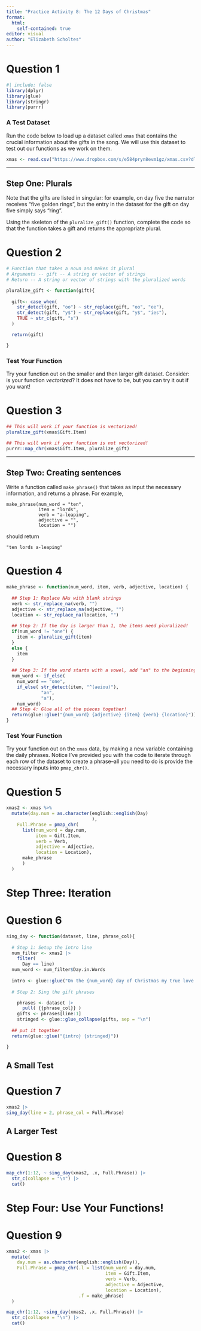 ```yaml
---
title: "Practice Activity 8: The 12 Days of Christmas"
format:
  html:
    self-contained: true
editor: visual
author: "Elizabeth Scholtes"
---
```


# Question 1

```r
#| include: false
library(dplyr)
library(glue)
library(stringr)
library(purrr)
```

### A Test Dataset

Run the code below to load up a dataset called `xmas` that contains the crucial information about the gifts in the song. We will use this dataset to test out our functions as we work on them.

```r
xmas <- read.csv("https://www.dropbox.com/s/e584pryn8evm1gz/xmas.csv?dl=1")
```

------------------------------------------------------------------------

## Step One: Plurals

Note that the gifts are listed in singular: for example, on day five the narrator receives "five golden rings", but the entry in the dataset for the gift on day five simply says "ring".

Using the skeleton of the `pluralize_gift()` function, complete the code so that the function takes a gift and returns the appropriate plural.

# Question 2

```r
# Function that takes a noun and makes it plural
# Arguments -- gift -- A string or vector of strings
# Return -- A string or vector of strings with the pluralized words

pluralize_gift <- function(gift){
  
  gift<- case_when(
    str_detect(gift, "oo") ~ str_replace(gift, "oo", "ee"),
    str_detect(gift, "y$") ~ str_replace(gift, "y$", "ies"),
    TRUE ~ str_c(gift, "s")
  )

  return(gift)

}
```

### Test Your Function

Try your function out on the smaller and then larger gift dataset. Consider: is your function *vectorized*? It does not have to be, but you can try it out if you want!

# Question 3

```r

## This will work if your function is vectorized!
pluralize_gift(xmas$Gift.Item)

## This will work if your function is not vectorized!
purrr::map_chr(xmas$Gift.Item, pluralize_gift)

```

------------------------------------------------------------------------

## Step Two: Creating sentences

Write a function called `make_phrase()` that takes as input the necessary information, and returns a phrase. For example,

    make_phrase(num_word = "ten", 
                item = "lords", 
                verb = "a-leaping", 
                adjective = "", 
                location = "")

should return

    "ten lords a-leaping"

# Question 4

```r
make_phrase <- function(num_word, item, verb, adjective, location) {
  
  ## Step 1: Replace NAs with blank strings
  verb <- str_replace_na(verb, "")
  adjective <- str_replace_na(adjective, "")
  location <- str_replace_na(location, "")
  
  ## Step 2: If the day is larger than 1, the items need pluralized! 
  if(num_word != "one") {
    item <- pluralize_gift(item)
  }
  else {
    item
  }
  
  ## Step 3: If the word starts with a vowel, add "an" to the beginning
  num_word <- if_else(
    num_word == "one",
    if_else( str_detect(item, "^(aeiou)"),
             "an",
             "a"),
    num_word)
  ## Step 4: Glue all of the pieces together! 
  return(glue::glue("{num_word} {adjective} {item} {verb} {location}"))
}


```

### Test Your Function

Try your function out on the `xmas` data, by making a new variable containing the daily phrases. Notice I've provided you with the code to iterate through each row of the dataset to create a phrase--all you need to do is provide the necessary inputs into `pmap_chr()`.

# Question 5

```r
xmas2 <- xmas %>%
  mutate(day.num = as.character(english::english(Day)
                                ), 
    Full.Phrase = pmap_chr(
      list(num_word = day.num,
           item = Gift.Item,
           verb = Verb,
           adjective = Adjective,
           location = Location),
      make_phrase
      )
  )

```

# Step Three: Iteration

# Question 6

```r
sing_day <- function(dataset, line, phrase_col){
  
  # Step 1: Setup the intro line
  num_filter <- xmas2 |>
    filter(
      Day == line)
  num_word <- num_filter$Day.in.Words
  
  intro <- glue::glue("On the {num_word} day of Christmas my true love sent to me:")
  
  # Step 2: Sing the gift phrases

    phrases <- dataset |>
      pull( {{phrase_col}} )
    gifts <- phrases[line:1]
    stringed <- glue::glue_collapse(gifts, sep = "\n")
    
  ## put it together
  return(glue::glue("{intro} {stringed}"))

}
```

## A Small Test

# Question 7

```r
xmas2 |>
sing_day(line = 2, phrase_col = Full.Phrase)
```

## A Larger Test

# Question 8

```r
map_chr(1:12, ~ sing_day(xmas2, .x, Full.Phrase)) |>
  str_c(collapse = "\n") |>
  cat()
```

# Step Four: Use Your Functions!

# Question 9

```r
xmas2 <- xmas |>
  mutate(
    day.num = as.character(english::english(Day)), 
    Full.Phrase = pmap_chr(.l = list(num_word = day.num, 
                                     item = Gift.Item, 
                                     verb = Verb, 
                                     adjective = Adjective, 
                                     location = Location), 
                           .f = make_phrase)
  )

map_chr(1:12, ~sing_day(xmas2, .x, Full.Phrase)) |>
  str_c(collapse = "\n") |>
  cat()
```
